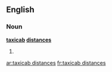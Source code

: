 ==English==

===Noun===
'''[[taxicab]] [[distance]]s'''

# {{plural of|taxicab distance}}

[[ar:taxicab distances]]
[[fr:taxicab distances]]